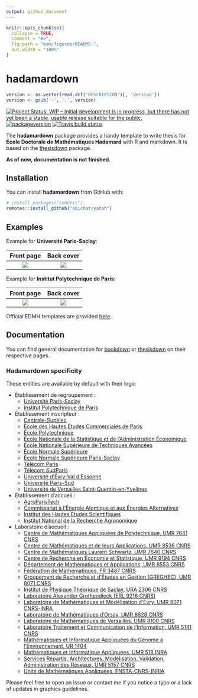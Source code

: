 ```yaml
---
output: github_document
---
```


<!-- README.md is generated from README.Rmd. Please edit that file -->

```r
knitr::opts_chunk$set(
  collapse = TRUE,
  comment = "#>",
  fig.path = "man/figures/README-",
  out.width = "100%"
)
```

# hadamardown

<!-- badges: start -->
```r
version <- as.vector(read.dcf('DESCRIPTION')[, 'Version'])
version <- gsub('-', '.', version)
```
[![Project Status: WIP – Initial development is in progress, but there has not yet been a stable, usable release suitable for the public.](https://www.repostatus.org/badges/latest/wip.svg)](https://www.repostatus.org/#wip)
[![packageversion](https://img.shields.io/badge/package%20version-`r version`-orange.svg)](commits/master)
[![Travis build status](https://travis-ci.org/abichat/hadamardown.svg?branch=master)](https://travis-ci.org/abichat/hadamardown)
<!-- badges: end -->

The **hadamardown** package provides a handy template to write thesis for **Ecole Doctorale de Mathématiques Hadamard** with R and markdown. It is based on the [thesisdown](https://github.com/ismayc/thesisdown) package.

**As of now, documentation is not finished.**

## Installation

You can install **hadamardown** from GitHub with:

```r
# install.packages("remotes")
remotes::install_github("abichat/yatah")
```


## Examples

Example for **Université Paris-Saclay**:

Front page            |  Back cover
:-------------------------:|:-------------------------:
<img src="inst/img/output_saclay_1.jpg"/>  |  <img src="inst/img/output_saclay_2.jpg"/>


Example for **Institut Polytechnique de Paris**:

Front page            |  Back cover
:-------------------------:|:-------------------------:
<img src="inst/img/output_ipp_1.jpg"/>  |  <img src="inst/img/output_ipp_2.jpg"/>



Official EDMH templates are provided [here](https://www.universite-paris-saclay.fr/fr/formation/doctorat/ecole-doctorale-de-mathematiques-hadamard-edmh#page-de-garde-des-theses-de-l-edmh).

## Documentation

You can find general documentation for [bookdown](https://bookdown.org/yihui/bookdown/) or [thesisdown](https://github.com/ismayc/thesisdown) on their respective pages.

### Hadamardown specificity

These entities are available by default with their logo:

* Établissement de regroupement :
  * [Université Paris-Saclay](inst/rmarkdown/templates/edmh_thesis/skeleton/logos/edmhsaclay.jpg)
  * [Institut Polytechnique de Paris](inst/rmarkdown/templates/edmh_thesis/skeleton/logos/edmhipp.jpg)

* Établissement inscripteur :
  * [Centrale-Supélec](inst/rmarkdown/templates/edmh_thesis/skeleton/logos/centralesupelec.jpg)
  * [École des Hautes Études Commerciales de Paris](inst/rmarkdown/templates/edmh_thesis/skeleton/logos/hec.jpg)
  * [École Polytechnique](inst/rmarkdown/templates/edmh_thesis/skeleton/logos/polytechnique.jpg)
  * [École Nationale de la Statistique et de l'Administration Économique](inst/rmarkdown/templates/edmh_thesis/skeleton/logos/ensae.jpg)
  * [École Nationale Supérieure de Techniques Avancées](inst/rmarkdown/templates/edmh_thesis/skeleton/logos/ensta.jpg)
  * [École Normale Supérieure](inst/rmarkdown/templates/edmh_thesis/skeleton/logos/ensulm.jpg)
  * [École Normale Supérieure Paris-Saclay](inst/rmarkdown/templates/edmh_thesis/skeleton/logos/ensparissaclay.jpg)
  * [Télécom Paris](inst/rmarkdown/templates/edmh_thesis/skeleton/logos/telecomparis.jpg)
  * [Télécom SudParis](inst/rmarkdown/templates/edmh_thesis/skeleton/logos/telecomsudparis.jpg)
  * [Université d'Évry-Val d'Essonne](inst/rmarkdown/templates/edmh_thesis/skeleton/logos/ueve.jpg)
  * [Université Paris-Sud](inst/rmarkdown/templates/edmh_thesis/skeleton/logos/upsud.jpg)
  * [Université de Versailles Saint-Quentin-en-Yvelines](inst/rmarkdown/templates/edmh_thesis/skeleton/logos/uvsq.jpg)

* Établissement d'accueil :
  * [AgroParisTech](inst/rmarkdown/templates/edmh_thesis/skeleton/logos/agroparistech.jpg)
  * [Commissariat à l'Énergie Atomique et aux Énergies Alternatives](inst/rmarkdown/templates/edmh_thesis/skeleton/logos/cea.jpg)
  * [Institut des Hautes Études Scientifiques](inst/rmarkdown/templates/edmh_thesis/skeleton/logos/ihes.jpg)
  * [Institut National de la Recherche Agronomique](inst/rmarkdown/templates/edmh_thesis/skeleton/logos/inra.jpg)
  
* Laboratoire d'accueil :
  * [Centre de Mathématiques Appliquées de Polytechnique, UMR 7641 CNRS](inst/rmarkdown/templates/edmh_thesis/skeleton/logos/cmap.jpg)
  * [Centre de Mathématiques et de leurs Applications, UMR 8536 CNRS](inst/rmarkdown/templates/edmh_thesis/skeleton/logos/cmla.jpg)
  * [Centre de Mathématiques Laurent Schwartz, UMR 7640 CNRS](inst/rmarkdown/templates/edmh_thesis/skeleton/logos/cmls.jpg)
  * [Centre de Recherche en Économie et Statistique, UMR 9194 CNRS](inst/rmarkdown/templates/edmh_thesis/skeleton/logos/crest.jpg)
  * [Département de Mathématiques et Applications, UMR 8553 CNRS](inst/rmarkdown/templates/edmh_thesis/skeleton/logos/dma.jpg)
  * [Fédération de Mathématiques, FR 3487 CNRS](inst/rmarkdown/templates/edmh_thesis/skeleton/logos/fdm.jpg)
  * [Groupement de Recherche et d'Études en Gestion (GREGHEC), UMR 8071 CNRS](inst/rmarkdown/templates/edmh_thesis/skeleton/logos/greghec.jpg)
  * [Institut de Physique Théorique de Saclay, URA 2306 CNRS](inst/rmarkdown/templates/edmh_thesis/skeleton/logos/ipht.jpg)
  * [Laboratoire Alexander Grothendieck (ERL 9216 CNRS)](inst/rmarkdown/templates/edmh_thesis/skeleton/logos/lag.jpg)
  * [Laboratoire de Mathématiques et Modélisation d'Évry, UMR 8071 CNRS-INRA](inst/rmarkdown/templates/edmh_thesis/skeleton/logos/lamme.jpg)
  * [Laboratoire de Mathématiques d'Orsay, UMR 8628 CNRS](inst/rmarkdown/templates/edmh_thesis/skeleton/logos/lmo.jpg)
  * [Laboratoire de Mathématiques de Versailles, UMR 8100 CNRS](inst/rmarkdown/templates/edmh_thesis/skeleton/logos/lmv.jpg)
  * [Laboratoire Traitement et Communication de l'Information, UMR 5141 CNRS](inst/rmarkdown/templates/edmh_thesis/skeleton/logos/ltci.jpg)
  * [Mathématiques et Informatique Appliquées du Génome à l'Environnement, UR 1404](inst/rmarkdown/templates/edmh_thesis/skeleton/logos/maiage.jpg)
  * [Mathématiques et Informatique Appliquées, UMR 518 INRA](inst/rmarkdown/templates/edmh_thesis/skeleton/logos/mia.jpg)
  * [Services Répartis, Architectures, Modélisation, Validation, Administration des Réseaux, UMR 5157 CNRS](inst/rmarkdown/templates/edmh_thesis/skeleton/logos/samovar.jpg)
  * [Unité de Mathématiques Appliquées, ENSTA-CNRS-INRIA](inst/rmarkdown/templates/edmh_thesis/skeleton/logos/uma.jpg)

Please feel free to open an issue or contact me if you notice a typo or a lack of updates in graphics guidelines. 
